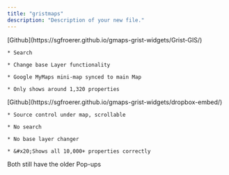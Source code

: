 ```yaml
---
title: "gristmaps"
description: "Description of your new file."
---
```


<AccordionGroup>
  <Accordion title="Grist-GIS" defaultOpen={false} icon="globe">
    [Github](https://sgfroerer.github.io/gmaps-grist-widgets/Grist-GIS/)

    * Search

    * Change base Layer functionality

    * Google MyMaps mini-map synced to main Map

    * Only shows around 1,320 properties
  </Accordion>

  <Accordion title="Dropbox-Embed" defaultOpen={false}>
    [Github](https://sgfroerer.github.io/gmaps-grist-widgets/dropbox-embed/)

    * Source control under map, scrollable

    * No search

    * No base layer changer

    * &#x20;Shows all 10,000+ properties correctly
  </Accordion>
</AccordionGroup>



Both still have the older Pop-ups